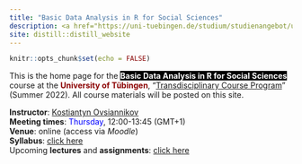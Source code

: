 ```yaml
---
title: "Basic Data Analysis in R for Social Sciences"
description: <a href="https://uni-tuebingen.de/studium/studienangebot/ueberfachliche-kompetenzen/transdisciplinary-course-program/" target="_blank" rel="noopener noreferrer">"Transdisciplinary Course Program" at the University of T&#252;bingen</a> 
site: distill::distill_website
---
```


```r
knitr::opts_chunk$set(echo = FALSE)
```

This is the home page for the **<span style="color:white;background-color:black">Basic Data Analysis in R for Social Sciences</span>** course at the **<span style="color:darkred">University of T&#252;bingen</span>**, "<a href="https://uni-tuebingen.de/studium/studienangebot/ueberfachliche-kompetenzen/transdisciplinary-course-program/" target="_blank" rel="noopener noreferrer">Transdisciplinary Course Program</a>" (Summer 2022).
All course materials will be posted on this site.

**Instructor**: [Kostiantyn Ovsiannikov](https://kovsiannikov.com)  
**Meeting times**: <span style="color:blue">Thursday</span>, 12:00-13:45 (GMT+1)  
**Venue**: online (access via *Moodle*)  
**Syllabus**: [click here](syllabus.html)  
Upcoming **lectures** and **assignments**: [click here](schedule.html)  
